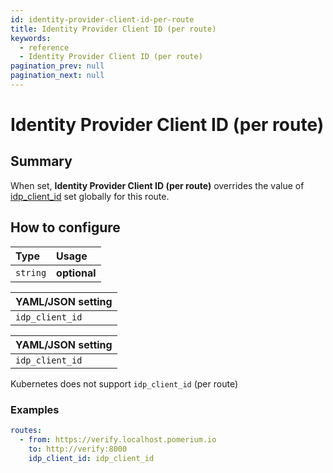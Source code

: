 ```yaml
---
id: identity-provider-client-id-per-route
title: Identity Provider Client ID (per route)
keywords:
  - reference
  - Identity Provider Client ID (per route)
pagination_prev: null
pagination_next: null
---
```



# Identity Provider Client ID (per route)

## Summary

When set, **Identity Provider Client ID (per route)** overrides the value of [idp_client_id](/docs/reference/identity-provider-client-id) set globally for this route.

## How to configure

| **Type** | **Usage**    |
| :------- | :----------- |
| `string` | **optional** |

<Tabs>
<TabItem value="Core" label="Core">

| **YAML**/**JSON** setting |
| :------------------------ |
| `idp_client_id`           |

</TabItem>
<TabItem value="Enterprise" label="Enterprise">

| **YAML**/**JSON** setting |
| :------------------------ |
| `idp_client_id`           |

</TabItem>
<TabItem value="Kubernetes" label="Kubernetes">

Kubernetes does not support `idp_client_id` (per route)

</TabItem>
</Tabs>

### Examples

```yaml
routes:
  - from: https://verify.localhost.pomerium.io
    to: http://verify:8000
    idp_client_id: idp_client_id
```
